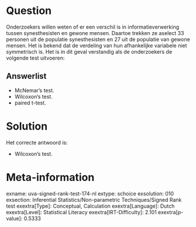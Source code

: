 Question
========

Onderzoekers willen weten of er een verschil is in informatieverwerking
tussen synesthesisten en gewone mensen. Daartoe trekken ze aselect 33
personen uit de populatie synesthesisten en 27 uit de populatie van
gewone mensen. Het is bekend dat de verdeling van hun afhankelijke
variabele niet symmetrisch is. Het is in dit geval verstandig als de
onderzoekers de volgende test uitvoeren:


Answerlist
----------

* McNemar's test.
* Wilcoxon's test.
* paired t-test.

Solution
========

Het correcte antwoord is: 

* Wilcoxon's test.

Meta-information
================
exname: uva-signed-rank-test-174-nl
extype: schoice
exsolution: 010
exsection: Inferential Statistics/Non-parametric Techniques/Signed Rank test
exextra[Type]: Conceptual, Calculation
exextra[Language]: Dutch
exextra[Level]: Statistical Literacy
exextra[IRT-Difficulty]: 2.101
exextra[p-value]: 0.5333

